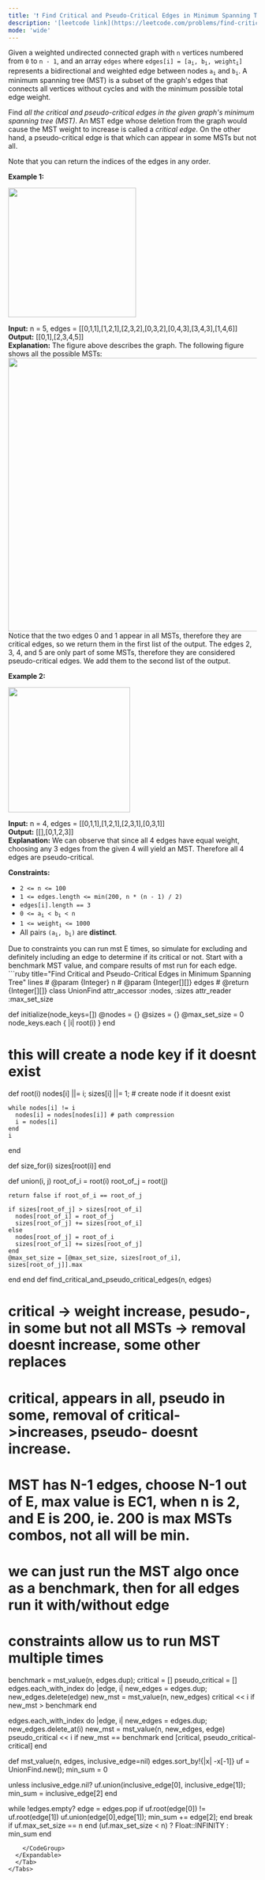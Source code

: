 ```yaml
---
title: '❗️ Find Critical and Pseudo-Critical Edges in Minimum Spanning Tree'
description: '[leetcode link](https://leetcode.com/problems/find-critical-and-pseudo-critical-edges-in-minimum-spanning-tree/description/)'
mode: 'wide'
---
```

<Tabs>
  <Tab title="Question" icon="circle-question" iconType="regular">
    <Card>
      <p>Given a weighted undirected connected graph with <code>n</code>&nbsp;vertices numbered from <code>0</code> to <code>n - 1</code>,&nbsp;and an array <code>edges</code>&nbsp;where <code>edges[i] = [a<sub>i</sub>, b<sub>i</sub>, weight<sub>i</sub>]</code> represents a bidirectional and weighted edge between nodes&nbsp;<code>a<sub>i</sub></code>&nbsp;and <code>b<sub>i</sub></code>. A minimum spanning tree (MST) is a subset of the graph&#39;s edges that connects all vertices without cycles&nbsp;and with the minimum possible total edge weight.</p>  <p>Find <em>all the critical and pseudo-critical edges in the given graph&#39;s minimum spanning tree (MST)</em>. An MST edge whose deletion from the graph would cause the MST weight to increase is called a&nbsp;<em>critical edge</em>. On&nbsp;the other hand, a pseudo-critical edge is that which can appear in some MSTs but not all.</p>  <p>Note that you can return the indices of the edges in any order.</p>   <p><strong class="example">Example 1:</strong></p>  <p><img alt="" src="https://assets.leetcode.com/uploads/2020/06/04/ex1.png" style="width: 259px; height: 262px;" /></p>   <strong>Input:</strong> n = 5, edges = [[0,1,1],[1,2,1],[2,3,2],[0,3,2],[0,4,3],[3,4,3],[1,4,6]] <br/> <strong>Output:</strong> [[0,1],[2,3,4,5]] <br/> <strong>Explanation:</strong> The figure above describes the graph. The following figure shows all the possible MSTs: <img alt="" src="https://assets.leetcode.com/uploads/2020/06/04/msts.png" style="width: 540px; height: 553px;" /> Notice that the two edges 0 and 1 appear in all MSTs, therefore they are critical edges, so we return them in the first list of the output. The edges 2, 3, 4, and 5 are only part of some MSTs, therefore they are considered pseudo-critical edges. We add them to the second list of the output.   <p><strong class="example">Example 2:</strong></p>  <p><img alt="" src="https://assets.leetcode.com/uploads/2020/06/04/ex2.png" style="width: 247px; height: 253px;" /></p>   <strong>Input:</strong> n = 4, edges = [[0,1,1],[1,2,1],[2,3,1],[0,3,1]] <br/> <strong>Output:</strong> [[],[0,1,2,3]] <br/> <strong>Explanation:</strong> We can observe that since all 4 edges have equal weight, choosing any 3 edges from the given 4 will yield an MST. Therefore all 4 edges are pseudo-critical.    <p><strong>Constraints:</strong></p>  <ul>  <li><code>2 &lt;= n &lt;= 100</code></li>  <li><code>1 &lt;= edges.length &lt;= min(200, n * (n - 1) / 2)</code></li>  <li><code>edges[i].length == 3</code></li>  <li><code>0 &lt;= a<sub>i</sub> &lt; b<sub>i</sub> &lt; n</code></li>  <li><code>1 &lt;= weight<sub>i</sub>&nbsp;&lt;= 1000</code></li>  <li>All pairs <code>(a<sub>i</sub>, b<sub>i</sub>)</code> are <strong>distinct</strong>.</li> </ul> 
    </Card>
  </Tab>
  <Tab title="Solution" icon="lightbulb" iconType="regular" >
    <Card>
      Due to constraints you can run mst E times, so simulate for excluding and definitely including an edge to determine if its critical or not. Start with a benchmark MST value, and compare results of mst run for each edge.
    </Card>
  <Expandable title="code">
    <CodeGroup dropdown>
```ruby title="Find Critical and Pseudo-Critical Edges in Minimum Spanning Tree" lines
# @param {Integer} n
# @param {Integer[][]} edges
# @return {Integer[][]}
class UnionFind
  attr_accessor :nodes, :sizes
  attr_reader :max_set_size

  def initialize(node_keys=[])
    @nodes = {}
    @sizes = {}
    @max_set_size = 0
    node_keys.each { |i| root(i) }
  end

  # this will create a node key if it doesnt exist
  def root(i)
    nodes[i] ||= i; sizes[i] ||= 1; # create node if it doesnt exist

    while nodes[i] != i
      nodes[i] = nodes[nodes[i]] # path compression
      i = nodes[i]
    end
    i
  end

  def size_for(i)
    sizes[root(i)]
  end

  def union(i, j)
    root_of_i = root(i)
    root_of_j = root(j)

    return false if root_of_i == root_of_j

    if sizes[root_of_j] > sizes[root_of_i]
      nodes[root_of_i] = root_of_j
      sizes[root_of_j] += sizes[root_of_i]
    else
      nodes[root_of_j] = root_of_i
      sizes[root_of_i] += sizes[root_of_j]
    end
    @max_set_size = [@max_set_size, sizes[root_of_i], sizes[root_of_j]].max
  end
end
def find_critical_and_pseudo_critical_edges(n, edges)
  # critical -> weight increase, pesudo-, in some but not all MSTs -> removal doesnt increase, some other replaces
  # critical, appears in all, pseudo in some, removal of critical->increases, pseudo- doesnt increase.
  # MST has N-1 edges, choose N-1 out of E, max value is EC1, when n is 2, and E is 200, ie. 200 is max MSTs combos, not all will be min.
  # we can just run the MST algo once as a benchmark, then for all edges run it with/without edge
  # constraints allow us to run MST multiple times
  benchmark = mst_value(n, edges.dup);
  critical = []
  pseudo_critical = [] 
  edges.each_with_index do |edge, i|
    new_edges = edges.dup; new_edges.delete(edge)
    new_mst = mst_value(n, new_edges)
    critical << i if new_mst > benchmark
  end

  edges.each_with_index do |edge, i|
    new_edges = edges.dup; new_edges.delete_at(i)
    new_mst = mst_value(n, new_edges, edge)
    pseudo_critical << i if new_mst == benchmark
  end
  [critical, pseudo_critical-critical]
end

def mst_value(n, edges, inclusive_edge=nil)
  edges.sort_by!{|x| -x[-1]}
  uf = UnionFind.new();
  min_sum = 0

  unless inclusive_edge.nil?
    uf.union(inclusive_edge[0], inclusive_edge[1]);
    min_sum = inclusive_edge[2]
  end
  
  while !edges.empty?
    edge = edges.pop
    if uf.root(edge[0]) != uf.root(edge[1])
      uf.union(edge[0],edge[1]); min_sum += edge[2];
    end
    break if uf.max_set_size == n
  end
  (uf.max_set_size < n) ? Float::INFINITY : min_sum
end
```
    </CodeGroup>
  </Expandable>
  </Tab>
</Tabs>